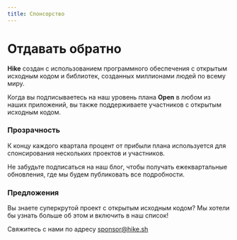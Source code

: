 ```yaml
---
title: Спонсорство
---
```


# Отдавать обратно

**Hike** создан с использованием программного обеспечения с открытым исходным кодом и библиотек, созданных миллионами людей по всему миру.

Когда вы подписываетесь на наш уровень плана **Open** в любом из наших приложений, вы также поддерживаете участников с открытым исходным кодом.

### Прозрачность

К концу каждого квартала процент от прибыли плана используется для спонсирования нескольких проектов и участников.

Не забудьте подписаться на наш блог, чтобы получать ежеквартальные обновления, где мы будем публиковать все подробности.

### Предложения

Вы знаете суперкрутой проект с открытым исходным кодом? Мы хотели бы узнать больше об этом и включить в наш список!

Свяжитесь с нами по адресу [sponsor@hike.sh](mailto:sponsor@hike.sh)
